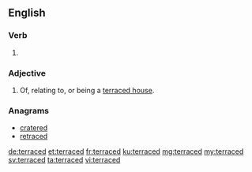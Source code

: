 ==English==

===Verb===
{{head|en|verb form}}

# {{en-past of|terrace}}

===Adjective===
{{en-adj|-}}

# Of, relating to, or being a [[terraced house]].

===Anagrams===
* [[cratered#English|cratered]]
* [[retraced#English|retraced]]

[[de:terraced]]
[[et:terraced]]
[[fr:terraced]]
[[ku:terraced]]
[[mg:terraced]]
[[my:terraced]]
[[sv:terraced]]
[[ta:terraced]]
[[vi:terraced]]